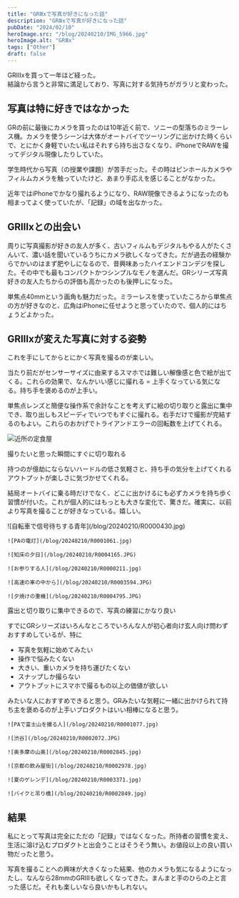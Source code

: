 ```yaml
---
title: "GRⅢxで写真が好きになった話"
description: "GRⅢxで写真が好きになった話"
pubDate: "2024/02/10"
heroImage.src: "/blog/20240210/IMG_5966.jpg"
heroImage.alt: "GRⅢx"
tags: ["Other"]
draft: false
---
```


GRIIIxを買って一年ほど経った。  
結論から言うと非常に満足しており、写真に対する気持ちがガラリと変わった。  

## 写真は特に好きではなかった  
GRの前に最後にカメラを買ったのは10年近く前で、ソニーの型落ちのミラーレス機。カメラを使うシーンは大体がオートバイでツーリングに出かけた時くらいで、とにかく身軽でいたい私はそれすら持ち出さなくなり、iPhoneでRAWを撮ってデジタル現像したりしていた。  

学生時代から写真（の授業や課題）が苦手だった。その時はピンホールカメラやフィルムカメラを触っていたけど、あまり手応えを感じることがなかった。  

近年ではiPhoneでかなり撮れるようになり、RAW現像できるようになったのも相まってよく使っていたが、「記録」の域を出なかった。  

## GRⅢxとの出会い
周りに写真撮影が好きの友人が多く、古いフィルムもデジタルもやる人がたくさんいて、濃い話を聞いているうちにカメラ欲しくなってきた。だが過去の経験からでかいのはまず肥やしになるので、昔興味あったハイエンドコンデジを探した。その中でも最もコンパクトかつシンプルなモノを選んだ。GRシリーズ写真好きの友人たちからの評価も高かったのも後押しになった。  

単焦点40mmという画角も魅力だった。ミラーレスを使っていたころから単焦点の方が好きなのと、広角はiPhoneに任せようと思っていたので、個人的にはちょうどよかった。

## GRⅢxが変えた写真に対する姿勢
これを手にしてからとにかく写真を撮るのが楽しい。

当たり前だがセンサーサイズに由来するスマホでは難しい解像感と色で絵が出てくる。これらの効果で、なんかいい感じに撮れる = 上手くなっている気になる。持ち手を褒めるのが上手い。

単焦点レンズと簡便な操作系で余計なことを考えずに絵の切り取りと露出に集中でき、取り出しもスピーディでいつでもすぐに撮れる。右手だけで撮影が完結するのもよい。これらのおかげでトライアンドエラーの回転数を上げてくれる。

![近所の定食屋](/blog/20240210/R0004918.JPG)
<p class="t-caption">撮りたいと思った瞬間にすぐに切り取れる</p>

持つのが億劫にならないハードルの低さ気軽さと、持ち手の気分を上げてくれるアウトプットが楽しさに気づかせてくれる。

結局オートバイに乗る時だけでなく、どこに出かけるにも必ずカメラを持ち歩く習慣が付いた。これが個人的にはもっとも大きな変化で、驚きだ。確実に、以前より写真を撮ることが好きなっている。嬉しい。

<RailM>
  <ImgGrid>
    ![自転車で信号待ちする青年](/blog/20240210/R0000430.jpg)
  
    ![PAの電灯](/blog/20240210/R0001061.jpg)

    ![知床の夕日](/blog/20240210/R0004165.JPG)

    ![お参りする人](/blog/20240210/R0000211.jpg)

    ![高速の車の中から](/blog/20240210/R0003594.JPG)

    ![夕焼けの重機](/blog/20240210/R0004795.JPG)

  </ImgGrid>
  <p class="t-caption">露出と切り取りに集中できるので、写真の練習にかなり良い</p>
</RailM>


すでにGRシリーズはいろんなところでいろんな人が初心者向け玄人向け問わずおすすめしているが、特に

- 写真を気軽に始めてみたい
- 操作で悩みたくない
- 大きい、重いカメラを持ち運びたくない
- スナップしか撮らない
- アウトプットにスマホで撮るもの以上の価値が欲しい

みたいな人におすすめできると思う。GRみたいな気軽に一緒に出かけられて持ち主を褒めるのが上手いプロダクトはいい相棒になると思う。

<RailM>
  <ImgGrid>

    ![PAで富士山を撮る人](/blog/20240210/R0001077.jpg)

    ![渋谷](/blog/20240210/R0002072.JPG)

    ![奥多摩の山奥](/blog/20240210/R0002845.jpg)

    ![京都の飲み屋街](/blog/20240210/R0002978.jpg)

    ![夏のゲレンデ](/blog/20240210/R0003371.jpg)

    ![バイクと吊り橋](/blog/20240210/R0002849.jpg)
  </ImgGrid>
</RailM>

## 結果
私にとって写真は完全にただの「記録」ではなくなった。所持者の習慣を変え、生活に溶け込むプロダクトと出会うことはそうそう無い。お値段以上の良い買い物だったと思う。

写真を撮ることへの興味が大きくなった結果、他のカメラも気になるようになったし、なんなら28mmのGRⅢも欲しくなってきた。まんまと手のひらの上と言った感じだ。それも楽しいなら良いかもしれない。